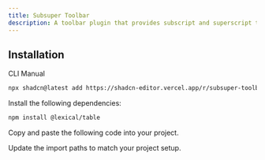 ```yaml
---
title: Subsuper Toolbar
description: A toolbar plugin that provides subscript and superscript text formatting options.
---
```


<ComponentPreview
  name="subsuper-toolbar-plugin-demo"
  className="[&_.preview>[data-orientation=vertical]]:sm:max-w-[70%]"
  description="A toolbar plugin that provides subscript and superscript text formatting options."
/>

## Installation

<Tabs defaultValue="cli">

<TabsList>
  <TabsTrigger value="cli">CLI</TabsTrigger>
  <TabsTrigger value="manual">Manual</TabsTrigger>
</TabsList>

<TabsContent value="cli">

```bash
npx shadcn@latest add https://shadcn-editor.vercel.app/r/subsuper-toolbar-plugin.json
```

</TabsContent>

<TabsContent value="manual">

<Steps>

<Step>Install the following dependencies:</Step>

```bash
npm install @lexical/table
```

<Step>Copy and paste the following code into your project.</Step>

<ComponentSource name="subsuper-toolbar-plugin" />

<Step>Update the import paths to match your project setup.</Step>

</Steps>

</TabsContent>

</Tabs>